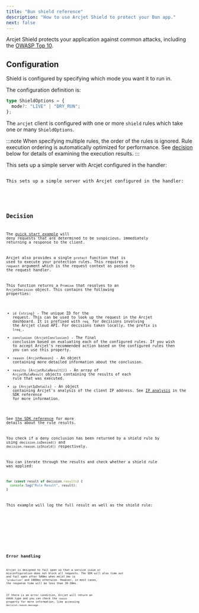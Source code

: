 ```yaml
---
title: "Bun shield reference"
description: "How to use Arcjet Shield to protect your Bun app."
next: false
---
```



Arcjet Shield protects your application against common attacks, including the
[OWASP Top 10](https://owasp.org/www-project-top-ten/).

## Configuration

Shield is configured by specifying which mode you want it to run in.

The configuration definition is:

```ts
type ShieldOptions = {
  mode?: "LIVE" | "DRY_RUN";
};
```

The `arcjet` client is configured with one or more `shield` rules which take
one or many `ShieldOptions`.

:::note
When specifying multiple rules, the order of the rules is ignored. Rule
execution ordering is automatically optimized for performance. See
[decision](#decision) below for details of examining the execution results.
:::

<Tabs>
<TabItem label="TS">
This sets up a simple server with Arcjet configured in the handler:

<Code code={Step3TS} lang="ts" />
</TabItem>
<TabItem label="JS">
This sets up a simple server with Arcjet configured in the handler:

<Code code={Step3JS} lang="js" />
</TabItem>
</Tabs>

## Decision

The [quick start example](/shield/quick-start/bun) will deny requests
that are determined to be suspicious, immediately returning a response to the
client.

Arcjet also provides a single `protect` function that is used to execute your
protection rules. This requires a `request` argument which is the request
context as passed to the request handler.

This function returns a `Promise` that resolves to an
`ArcjetDecision` object. This contains the following properties:

- `id` (`string`) - The unique ID for the request. This can be used to look up
  the request in the Arcjet dashboard. It is prefixed with `req_` for decisions
  involving the Arcjet cloud API. For decisions taken locally, the prefix is
  `lreq_`.
- `conclusion` (`ArcjetConclusion`) - The final conclusion based on evaluating
  each of the configured rules. If you wish to accept Arcjet's recommended
  action based on the configured rules then you can use this property.
- `reason` (`ArcjetReason`) - An object containing more detailed
  information about the conclusion.
- `results` (`ArcjetRuleResult[]`) - An array of `ArcjetRuleResult` objects
  containing the results of each rule that was executed.
- `ip` (`ArcjetIpDetails`) - An object containing Arcjet's analysis of the
  client IP address. See [IP analysis](/reference/bun#ip-analysis) in the
  SDK reference for more information.

See [the SDK reference](/reference/bun#results) for more details about the
rule results.

You check if a deny conclusion has been returned by a shield rule by using
`decision.isDenied()` and `decision.reason.isShield()` respectively.

You can iterate through the results and check whether a shield rule was applied:

```ts
for (const result of decision.results) {
  console.log("Rule Result", result);
}
```

This example will log the full result as well as the shield rule:

<Tabs>
  <TabItem label="TS">
    <Code code={DecisionLogTS} lang="ts" />
  </TabItem>
  <TabItem label="JS">
    <Code code={DecisionLogJS} lang="js" />
  </TabItem>
</Tabs>

## Error handling

Arcjet is designed to fail open so that a service issue or misconfiguration does
not block all requests. The SDK will also time out and fail open after 500ms
when `ARCJET_ENV` is `"production"` and 1000ms otherwise. However, in most cases,
the response time will be less than 20-30ms.

If there is an error condition, Arcjet will return an
`ERROR` type and you can check the `reason` property for more information, like
accessing `decision.reason.message`.

<Tabs>
  <TabItem label="TS">
    <Code code={ErrorsTS} lang="ts" />
  </TabItem>
  <TabItem label="JS">
    <Code code={ErrorsJS} lang="js" />
  </TabItem>
</Tabs>

<Comments />
